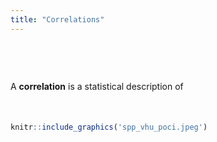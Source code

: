 ```yaml
---
title: "Correlations"
---
```


<div style = "margin-bottom:75px;">

</div>

<div style = "margin-bottom:50px;">

A **correlation** is a statistical description of 

</div>

```r
knitr::include_graphics('spp_vhu_poci.jpeg')
```